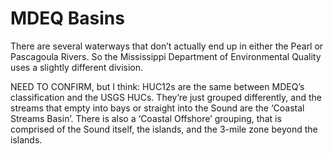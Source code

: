 # MDEQ Basins  

There are several waterways that don't actually end up in either the Pearl or Pascagoula Rivers. So the Mississippi Department of Environmental Quality uses a slightly different division.  

NEED TO CONFIRM, but I think: HUC12s are the same between MDEQ's classification and the USGS HUCs. They're just grouped differently, and the streams that empty into bays or straight into the Sound are the 'Coastal Streams Basin'. There is also a 'Coastal Offshore' grouping, that is comprised of the Sound itself, the islands, and the 3-mile zone beyond the islands.    